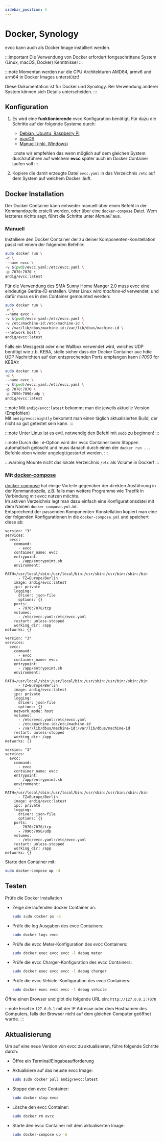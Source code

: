 ```yaml
---
sidebar_position: 4
---
```



# Docker, Synology

evcc kann auch als Docker Image installiert werden.

:::important
Die Verwendung von Docker erfordert fortgeschrittene System (Linux, macOS, Docker) Kenntnisse!
:::

:::note
Momentan werden nur die CPU Architekturen AMD64, armv6 und arm64 in Docker Images unterstützt!

Diese Dokumentation ist für Docker und Synology. Bei Verwendung anderer System können sich Details unterscheiden.
:::

## Konfiguration

1. Es wird eine **funktionierende** evcc Konfiguration benötigt. Für dazu die Schritte auf der folgende Systeme durch:
   - [Debian, Ubuntu, Raspberry Pi](linux)
   - [macOS](macos)
   - [Manuell (inkl. Windows)](manual)

   :::note
   wir empfehlen das wenn möglich auf dem gleichen System durchzuführen auf welchem **evcc** später auch im Docker Container laufen soll
   :::
2. Kopiere die damit erzeugte Datei `evcc.yaml` in das Verzeichnis `/etc` auf dem System auf welchem Docker läuft.

## Docker Installation

Der Docker Container kann entweder manuell über einen Befehl in der Kommandozeile erstellt werden, oder über eine `docker-compose` Datei. Wem letzteres nichts sagt, führt die Schritte unter _Manuell_ aus.

### Manuell

Installiere den Docker Container der zu deiner Komponenten-Konstellation passt mit einem der folgenden Befehle:

<Tabs groupId="docker">
  <TabItem value="default" label="Standard" default>

  ```sh
  sudo docker run \
  -d \
  --name evcc \
  -v $(pwd)/evcc.yaml:/etc/evcc.yaml \
  -p 7070:7070 \
  andig/evcc:latest
  ```
  </TabItem>
  <TabItem value="sma" label="SMA Geräte">
  Für die Verwendung des SMA Sunny Home Manger 2.0 muss evcc eine eindeutige Geräte-ID erstellen. Unter Linux wird <i>machine-id</i> verwendet, und dafür muss es in den Container gemounted werden:

  ```sh
  sudo docker run \
  -d \
  --name evcc \
  -v $(pwd)/evcc.yaml:/etc/evcc.yaml \
  -v /etc/machine-id:/etc/machine-id \
  -v /var/lib/dbus/machine-id:/var/lib/dbus/machine-id \
  --network host \
  andig/evcc:latest
  ```
  </TabItem>
  <TabItem value="udp" label="UDP Geräte (z.b. KEBA)">
  Falls ein Messgerät oder eine Wallbox verwendet wird, welches UDP benötigt wie z.b. KEBA, stelle sicher dass der Docker Container auc hdie UDP Nachrichten auf den entsprechenden Ports empfangen kann (<i>:7090</i> for KEBA):

  ```sh
  sudo docker run \
  -d \
  --name evcc \
  -v $(pwd)/evcc.yaml:/etc/evcc.yaml \
  -p 7070:7070 \
  -p 7090:7090/udp \
  andig/evcc:latest
  ```
  </TabItem>
</Tabs>

:::note
Mit `andig/evcc:latest` bekommt man die jeweils aktuelle Version. (Empfohlen)   
Mit `andig/evcc:nightly` bekommt man einen täglich aktualisierten Build, der nicht so gut getestet sein kann.
:::

:::note
Unter Linux ist es evtl. notwendig den Befehl mit `sudo` zu beginnen!
:::

:::note
Durch die `-d`-Option wird der evcc Container beim Stoppen automatisch gelöscht und muss danach durch einen der `docker run ...` Befehle oben wieder angelegt/gestartet werden.
:::

:::warning
Mounte nicht das lokale Verzeichnis `/etc` als Volume in Docker!
:::

### Mit [docker-compose](https://docs.docker.com/compose)

[docker-compose](https://docs.docker.com/compose) hat einige Vorteile gegenüber der direkten Ausführung in der Kommandozeile, z.B. falls man weitere Programme wie Traefik in Verbindung mit evcc nutzen möchte.   
Im aktiven Verzeichnis legt man dazu einfach eine Konfigurationsdatei mit dem Namen `docker-compose.yml` an.   
Entsprechend der passenden Komponenten-Konstellation kopiert man eine der folgenden Konfigurationen in die `docker-compose.yml` und speichert diese ab:

<Tabs groupId="docker">
  <TabItem value="default" label="Standard" default>

    version: "3"
    services:
      evcc:
        command:
          - evcc
        container_name: evcc
        entrypoint:
          - /app/entrypoint.sh
        environment:
          - PATH=/usr/local/sbin:/usr/local/bin:/usr/sbin:/usr/bin:/sbin:/bin
          - TZ=Europe/Berlin
        image: andig/evcc:latest
        ipc: private
        logging:
          driver: json-file
          options: {}
        ports:
          - 7070:7070/tcp
        volumes:
          - /etc/evcc.yaml:/etc/evcc.yaml
        restart: unless-stopped
        working_dir: /app
    networks: {}
  </TabItem>
  <TabItem value="sma" label="SMA Geräte">

    version: "3"
    services:
      evcc:
        command:
          - evcc
        container_name: evcc
        entrypoint:
          - /app/entrypoint.sh
        environment:
          - PATH=/usr/local/sbin:/usr/local/bin:/usr/sbin:/usr/bin:/sbin:/bin
          - TZ=Europe/Berlin
        image: andig/evcc:latest
        ipc: private
        logging:
          driver: json-file
          options: {}
        network_mode: host
        volumes:
          - /etc/evcc.yaml:/etc/evcc.yaml
          - /etc/machine-id:/etc/machine-id
          - /var/lib/dbus/machine-id:/var/lib/dbus/machine-id
        restart: unless-stopped
        working_dir: /app
    networks: {}
  </TabItem>
  <TabItem value="udp" label="UDP Geräte (z.b. KEBA)">

    version: "3"
    services:
      evcc:
        command:
          - evcc
        container_name: evcc
        entrypoint:
          - /app/entrypoint.sh
        environment:
          - PATH=/usr/local/sbin:/usr/local/bin:/usr/sbin:/usr/bin:/sbin:/bin
          - TZ=Europe/Berlin
        image: andig/evcc:latest
        ipc: private
        logging:
          driver: json-file
          options: {}
        ports:
          - 7070:7070/tcp
          - 7090:7090/udp
        volumes:
          - /etc/evcc.yaml:/etc/evcc.yaml
        restart: unless-stopped
        working_dir: /app
    networks: {}
  </TabItem>
</Tabs>

Starte den Container mit:

```sh
sudo docker-compose up -d
```

  
  ## Testen

Prüfe die Docker Installation

- Zeige die laufenden docker Container an:

  ```sh
  sudo sudo docker ps -a
  ```

- Prüfe die log Ausgaben des evcc Containers:

  ```sh
  sudo docker logs evcc
  ```

- Prüfe die evcc Meter-Konfiguration des evcc Containers:

  ```sh
  sudo docker exec evcc evcc -l debug meter
  ```

- Prüfe die evcc Charger-Konfiguration des evcc Containers:

  ```sh
  sudo docker exec evcc evcc -l debug charger
  ```

- Prüfe die evcc Vehicle-Konfiguration des evcc Containers:

  ```sh
  sudo docker exec evcc evcc -l debug vehicle
  ```

Öffne einen Browser und gibt die folgende URL ein: `http://127.0.0.1:7070`

:::note
Ersetze `127.0.0.1` mit der IP Adresse oder dem Hostnamen des Computers, falls der Browser nicht auf dem gleichen Computer geöffnet wurde.
:::

## Aktualisierung

Um auf eine neue Version von evcc zu aktualisieren, führe folgende Schritte durch:
- Öffne ein Terminal/Eingabeaufforderung

- Aktualisiere auf das neuste evcc Image:

  ```sh
  sudo sudo docker pull andig/evcc:latest
  ```

- Stoppe den evcc Container:

  ```sh
  sudo docker stop evcc
  ```

- Lösche den evcc Container:

  ```sh
  sudo docker rm evcc
  ```

- Starte den evcc Container mit dem aktualiserten Image:

  ```sh
  sudo docker-compose up -d
  ```
